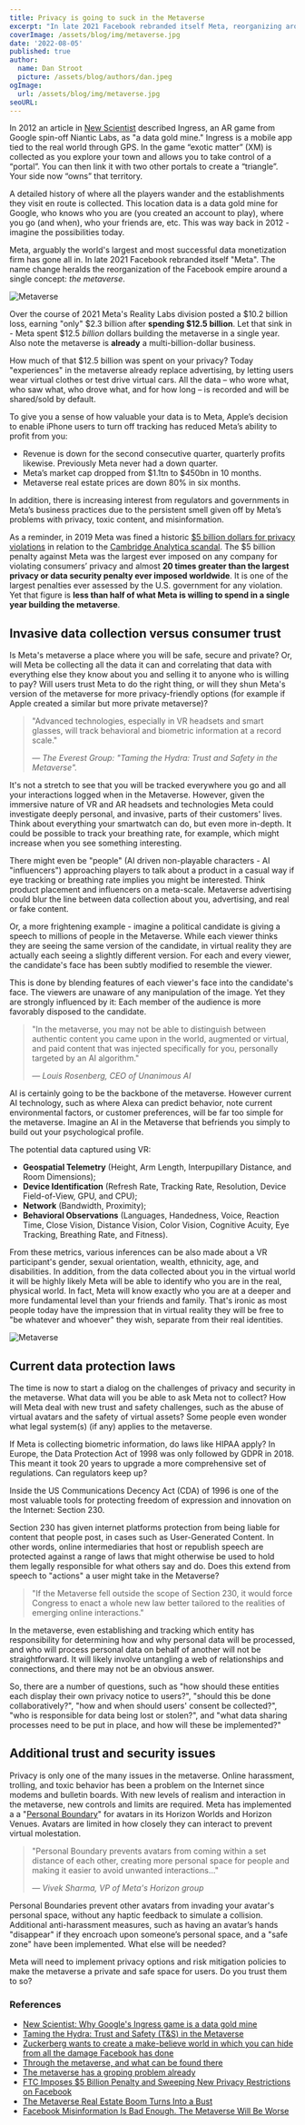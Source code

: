 ```yaml
---
title: Privacy is going to suck in the Metaverse
excerpt: "In late 2021 Facebook rebranded itself Meta, reorganizing around a single concept: the metaverse. Over the course of 2021 Meta's Reality Labs division spent $12.5 billion dollars - in a single year - building the metaverse. Why? Because the metaverse will track behavioral and biometric information at a record scale."
coverImage: /assets/blog/img/metaverse.jpg
date: '2022-08-05'
published: true
author:
  name: Dan Stroot
  picture: /assets/blog/authors/dan.jpeg
ogImage:
  url: /assets/blog/img/metaverse.jpg
seoURL:
---
```


In 2012 an article in [New Scientist](https://www.newscientist.com/article/mg21628936-200-why-googles-ingress-game-is-a-data-gold-mine/) described Ingress, an AR game from Google spin-off Niantic Labs, as "a data gold mine." Ingress is a mobile app tied to the real world through GPS. In the game “exotic matter” (XM) is collected as you explore your town and allows you to take control of a “portal”. You can then link it with two other portals to create a “triangle”. Your side now “owns” that territory.

A detailed history of where all the players wander and the establishments they visit en route is collected. This location data is a data gold mine for Google, who knows who you are (you created an account to play), where you go (and when), who your friends are, etc. This was way back in 2012 - imagine the possibilities today.

Meta, arguably the world's largest and most successful data monetization firm has gone all in. In late 2021 Facebook rebranded itself "Meta". The name change heralds the reorganization of the Facebook empire around a single concept: _the metaverse_.

![Metaverse](/assets/blog/img/metaverse-fun.jpg)

Over the course of 2021 Meta's Reality Labs division posted a $10.2 billion loss, earning "only" $2.3 billion after **spending $12.5 billion**. Let that sink in - Meta spent $12.5 _billion_ dollars building the metaverse in a single year. Also note the metaverse is **already** a multi-billion-dollar business.

How much of that $12.5 billion was spent on your privacy? Today "experiences" in the metaverse already replace advertising, by letting users wear virtual clothes or test drive virtual cars. All the data – who wore what, who saw what, who drove what, and for how long – is recorded and will be shared/sold by default.

To give you a sense of how valuable your data is to Meta, Apple’s decision to enable iPhone users to turn off tracking has reduced Meta’s ability to profit from you:

- Revenue is down for the second consecutive quarter, quarterly profits likewise. Previously Meta never had a down quarter.
- Meta’s market cap dropped from $1.1tn to $450bn in 10 months.
- Metaverse real estate prices are down 80% in six months.

In addition, there is increasing interest from regulators and governments in Meta’s business practices due to the persistent smell given off by Meta’s problems with privacy, toxic content, and misinformation.

As a reminder, in 2019 Meta was fined a historic [$5 billion dollars for privacy violations](https://www.ftc.gov/news-events/news/press-releases/2019/07/ftc-imposes-5-billion-penalty-sweeping-new-privacy-restrictions-facebook) in relation to the [Cambridge Analytica scandal](/posts/2018-03-16-facebook-suspends-cambridge-analytica). The $5 billion penalty against Meta was the largest ever imposed on any company for violating consumers’ privacy and almost **20 times greater than the largest privacy or data security penalty ever imposed worldwide**. It is one of the largest penalties ever assessed by the U.S. government for any violation. Yet that figure is **less than half of what Meta is willing to spend in a single year building the metaverse**.

## Invasive data collection versus consumer trust

Is Meta's metaverse a place where you will be safe, secure and private? Or, will Meta be collecting all the data it can and correlating that data with everything else they know about you and selling it to anyone who is willing to pay? Will users trust Meta to do the right thing, or will they shun Meta's version of the metaverse for more privacy-friendly options (for example if Apple created a similar but more private metaverse)?

> "Advanced technologies, especially in VR headsets and smart glasses, will track behavioral and biometric information at a record scale."
>
> <cite>&mdash; The Everest Group: "Taming the Hydra: Trust and Safety in the Metaverse".</cite>

It's not a stretch to see that you will be tracked everywhere you go and all your interactions logged when in the Metaverse. However, given the immersive nature of VR and AR headsets and technologies Meta could investigate deeply personal, and invasive, parts of their customers' lives. Think about everything your smartwatch can do, but even more in-depth. It could be possible to track your breathing rate, for example, which might increase when you see something interesting.

There might even be "people" (AI driven non-playable characters - AI "influencers") approaching players to talk about a product in a casual way if eye tracking or breathing rate implies you might be interested. Think product placement and influencers on a meta-scale. Metaverse advertising could blur the line between data collection about you, advertising, and real or fake content.

Or, a more frightening example - imagine a political candidate is giving a speech to millions of people in the Metaverse. While each viewer thinks they are seeing the same version of the candidate, in virtual reality they are actually each seeing a slightly different version. For each and every viewer, the candidate's face has been subtly modified to resemble the viewer.

This is done by blending features of each viewer's face into the candidate's face. The viewers are unaware of any manipulation of the image. Yet they are strongly influenced by it: Each member of the audience is more favorably disposed to the candidate.

> "In the metaverse, you may not be able to distinguish between authentic content you came upon in the world, augmented or virtual, and paid content that was injected specifically for you, personally targeted by an AI algorithm."
>
> <cite>&mdash; Louis Rosenberg, CEO of Unanimous AI</cite>

AI is certainly going to be the backbone of the metaverse. However current AI technology, such as where Alexa can predict behavior, note current environmental factors, or customer preferences, will be far too simple for the metaverse. Imagine an AI in the Metaverse that befriends you simply to build out your psychological profile.

The potential data captured using VR:

- **Geospatial Telemetry** (Height, Arm Length, Interpupillary Distance, and Room Dimensions);
- **Device Identification** (Refresh Rate, Tracking Rate, Resolution, Device Field-of-View, GPU, and CPU);
- **Network** (Bandwidth, Proximity);
- **Behavioral Observations** (Languages, Handedness, Voice, Reaction Time, Close Vision, Distance Vision, Color Vision, Cognitive Acuity, Eye Tracking, Breathing Rate, and Fitness).

From these metrics, various inferences can be also made about a VR participant's gender, sexual orientation, wealth, ethnicity, age, and disabilities. In addition, from the data collected about you in the virtual world it will be highly likely Meta will be able to identify who you are in the real, physical world. In fact, Meta will know exactly who you are at a deeper and more fundamental level than your friends and family. That's ironic as most people today have the impression that in virtual reality they will be free to "be whatever and whoever" they wish, separate from their real identities.

![Metaverse](/assets/blog/img/metaverse-embed.jpg)

## Current data protection laws

The time is now to start a dialog on the challenges of privacy and security in the metaverse. What data will you be able to ask Meta not to collect? How will Meta deal with new trust and safety challenges, such as the abuse of virtual avatars and the safety of virtual assets? Some people even wonder what legal system(s) (if any) applies to the metaverse.

If Meta is collecting biometric information, do laws like HIPAA apply? In Europe, the Data Protection Act of 1998 was only followed by GDPR in 2018. This meant it took 20 years to upgrade a more comprehensive set of regulations. Can regulators keep up?

Inside the US Communications Decency Act (CDA) of 1996 is one of the most valuable tools for protecting freedom of expression and innovation on the Internet: Section 230.

Section 230 has given internet platforms protection from being liable for content that people post, in cases such as User-Generated Content. In other words, online intermediaries that host or republish speech are protected against a range of laws that might otherwise be used to hold them legally responsible for what others say and do. Does this extend from speech to "actions" a user might take in the Metaverse?

> "If the Metaverse fell outside the scope of Section 230, it would force Congress to enact a whole new law better tailored to the realities of emerging online interactions."

In the metaverse, even establishing and tracking which entity has responsibility for determining how and why personal data will be processed, and who will process personal data on behalf of another will not be straightforward. It will likely involve untangling a web of relationships and connections, and there may not be an obvious answer.

So, there are a number of questions, such as "how should these entities each display their own privacy notice to users?", "should this be done collaboratively?", "how and when should users' consent be collected?", "who is responsible for data being lost or stolen?", and "what data sharing processes need to be put in place, and how will these be implemented?"

## Additional trust and security issues

Privacy is only one of the many issues in the metaverse. Online harassment, trolling, and toxic behavior has been a problem on the Internet since modems and bulletin boards. With new levels of realism and interaction in the metaverse, new controls and limits are required. Meta has implemented a a "[Personal Boundary](https://about.fb.com/news/2022/02/personal-boundary-horizon/)" for avatars in its Horizon Worlds and Horizon Venues. Avatars are limited in how closely they can interact to prevent virtual molestation.

> "Personal Boundary prevents avatars from coming within a set distance of each other, creating more personal space for people and making it easier to avoid unwanted interactions..."
>
> <cite>&mdash; Vivek Sharma, VP of Meta's Horizon group</cite>

Personal Boundaries prevent other avatars from invading your avatar's personal space, without any haptic feedback to simulate a collision. Additional anti-harassment measures, such as having an avatar’s hands "disappear" if they encroach upon someone’s personal space, and a "safe zone" have been implemented. What else will be needed?

Meta will need to implement privacy options and risk mitigation policies to make the metaverse a private and safe space for users. Do you trust them to so?

### References

- [New Scientist: Why Google's Ingress game is a data gold mine](https://www.newscientist.com/article/mg21628936-200-why-googles-ingress-game-is-a-data-gold-mine/)
- [Taming the Hydra: Trust and Safety (T&S) in the Metaverse](https://www2.everestgrp.com/reportaction/EGR-2022-67-V-5256/Marketing)
- [Zuckerberg wants to create a make-believe world in which you can hide from all the damage Facebook has done](https://www.theregister.com/2021/10/29/zuckerberg_meta_facebook)
- [Through the metaverse, and what can be found there](https://penntoday.upenn.edu/news/through-metaverse-and-what-can-be-found-there)
- [The metaverse has a groping problem already](https://www.technologyreview.com/2021/12/16/1042516/the-metaverse-has-a-groping-problem/)
- [FTC Imposes $5 Billion Penalty and Sweeping New Privacy Restrictions on Facebook](https://www.ftc.gov/news-events/news/press-releases/2019/07/ftc-imposes-5-billion-penalty-sweeping-new-privacy-restrictions-facebook)
- [The Metaverse Real Estate Boom Turns Into a Bust](https://www.theinformation.com/articles/the-metaverse-real-estate-boom-turns-into-a-bust)
- [Facebook Misinformation Is Bad Enough. The Metaverse Will Be Worse](https://www.rand.org/blog/2022/08/facebook-misinformation-is-bad-enough-the-metaverse.html)
